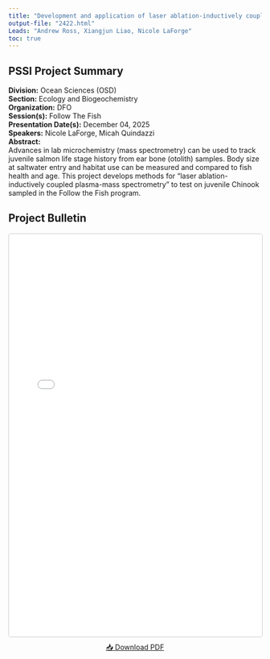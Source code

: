 ```yaml
---
title: "Development and application of laser ablation-inductively coupled plasma-mass spectrometry (LA-ICP-MS) to determine saltwater entry size of juvenile salmonids and track habitat usage."
output-file: "2422.html"
Leads: "Andrew Ross, Xiangjun Liao, Nicole LaForge"
toc: true
---
```


## PSSI Project Summary

**Division:** Ocean Sciences (OSD)  
**Section:** Ecology and Biogeochemistry   
**Organization:** DFO  
**Session(s):** Follow The Fish  
**Presentation Date(s):** December 04, 2025  
**Speakers:** Nicole LaForge, Micah Quindazzi   
**Abstract:**  
Advances in lab microchemistry (mass spectrometry) can be used to track juvenile salmon life stage history from ear bone (otolith) samples. Body size at saltwater entry and habitat use can be measured and compared to fish health and age. This project develops methods for “laser ablation-inductively coupled plasma-mass spectrometry” to test on juvenile Chinook sampled in the Follow the Fish program.   

## Project Bulletin

<iframe src="../../data/PSSI_bulletin/2422.pdf" width="100%" height="800px" style="border: 1px solid #ccc; border-radius: 4px;"></iframe>

<p style="text-align: center; margin-top: 10px;">
[📥 Download PDF](../../data/PSSI_bulletin/2422.pdf){.btn .btn-primary target="_blank"}
</p>

